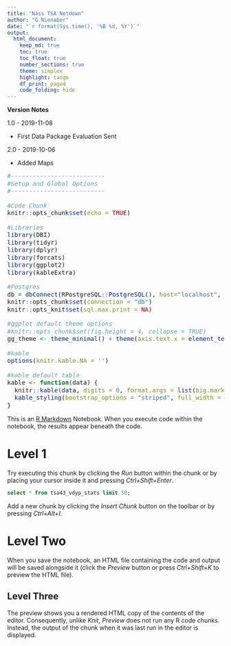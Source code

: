 ---
title: "Nass TSA Netdown"
author: "G Nienaber"
date: "`r format(Sys.time(), '%B %d, %Y')`"
output: 
  html_document:
    keep_md: true
    toc: true
    toc_float: true
    number_sections: true
    theme: simplex
    highlight: tango
    df_print: paged
    code_folding: hide
---

[comment]: # Change the menu bar color and font size
[comment]: # code.r is code block text and pre is for output of knitr chunks
<style>
  .list-group-item.active, .list-group-item.active:focus, .list-group-item.active:hover {background-color: #4e9a06;}
  body, td {font-size: 14px;}
  code.r {font-size: 14px;}
  pre {font-size: 14px}
</style>

**Version Notes**

1.0 - 2019-11-08

* First Data Package Evaluation Sent

2.0 - 2019-10-06

* Added Maps


```{r setup, message=F, warning=F}
#--------------------------
#Setup and Global Options
#--------------------------

#Code Chunk
knitr::opts_chunk$set(echo = TRUE)

#Libraries
library(DBI)
library(tidyr)
library(dplyr)
library(forcats)
library(ggplot2)
library(kableExtra)

#Postgres
db = dbConnect(RPostgreSQL::PostgreSQL(), host="localhost", user = "postgres")
knitr::opts_chunk$set(connection = "db")
knitr::opts_knit$set(sql.max.print = NA)

#ggplot default theme options
#knitr::opts_chunk$set(fig.height = 4, collapse = TRUE)
gg_theme <- theme_minimal() + theme(axis.text.x = element_text(angle = 30, hjust = 1))

#kable
options(knitr.kable.NA = '')

#kable default table
kable <- function(data) {
  knitr::kable(data, digits = 0, format.args = list(big.mark = ",")) %>% 
  kable_styling(bootstrap_options = "striped", full_width = TRUE)
}


```

This is an [R Markdown](http://rmarkdown.rstudio.com) Notebook. When you execute code within the notebook, the results appear beneath the code. 

# Level 1

Try executing this chunk by clicking the *Run* button within the chunk or by placing your cursor inside it and pressing *Ctrl+Shift+Enter*. 

```{sql, class.source = 'fold-show'}
select * from tsa43_vdyp_stats limit 50;
```

Add a new chunk by clicking the *Insert Chunk* button on the toolbar or by pressing *Ctrl+Alt+I*.

# Level Two

When you save the notebook, an HTML file containing the code and output will be saved alongside it (click the *Preview* button or press *Ctrl+Shift+K* to preview the HTML file).

## Level Three

The preview shows you a rendered HTML copy of the contents of the editor. Consequently, unlike *Knit*, *Preview* does not run any R code chunks. Instead, the output of the chunk when it was last run in the editor is displayed.
